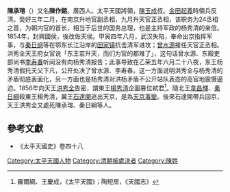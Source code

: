 '''陳承瑢'''（{{bd|約1821年||1856年|}}）又名'''陳作鎔'''。廣西人。太平天國將領，[[陳玉成|陳玉成]]叔。[[金田起義|金田起義]]時領兵反清。癸好三年二月，在南京升地官副丞相，九月升天官正丞相，该职务为24丞相之首，为朝内官的首长，相当于后世的国务总理，也是主持军政的杨秀清的亲信。1854年，封興國侯，後改佐天侯。甲寅四年八月，武汉失陷，奉命出京指挥军事，与[[秦日纲|秦日纲]]等在鄂东长江沿岸的[[田家镇|田家镇]]抗击清军进攻；[[曾水源|曾水源]]接任天官正丞相。洪秀全天王府女官说「东王若升天，而们为官的都难了」，这句话曾水源、东殿吏部尚书[[李寿春|李寿春]]听闻没有向杨秀清报告；此事导致在乙荣五年六月二十八夜，东王杨秀清假托天父下凡，公开处决了曾水源、李寿春。这一方面说明洪秀全与杨秀清的矛盾彻底表面化，另一方面也是杨秀清对洪杨矛盾不公开站队表态的高官地震慑逼迫。1856年向天王[[洪秀全|洪秀全]]告密，謂東王[[楊秀清|楊秀清]]企圖篡位弒君<ref>羅爾綱、王慶成，《太平天國》；陶短房，《天國志》</ref>。隨北王[[韋昌輝|韋昌輝]]、[[秦日綱|秦日綱]]殺東王楊秀清，翼王[[石達開|石達開]]逃出天京，是為[[天京事變|天京事變]]。後來石達開帶兵回京，天王洪秀全又處死陳承瑢、秦日綱等人。

==參考文獻==
*《太平天國史》卷四十八
{{清朝人物小作品}}
[[Category:太平天國人物|Category:太平天國人物]]
[[Category:清朝被處決者|Category:清朝被處決者]]
[[Category:陳姓|Category:陳姓]]